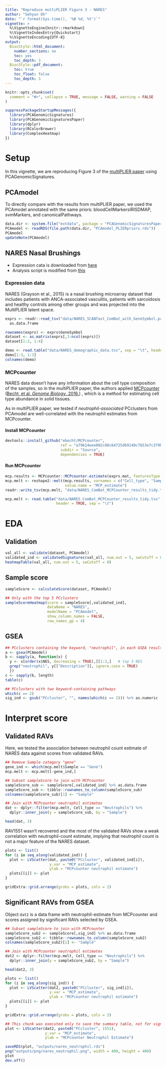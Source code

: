```yaml
---
title: "Reproduce multiPLIER Figure 3 - NARES"
author: "Sehyun Oh"
date: "`r format(Sys.time(), '%B %d, %Y')`"
vignette: >
  %\VignetteEngine{knitr::rmarkdown}
  %\VignetteIndexEntry{Quickstart}
  %\VignetteEncoding{UTF-8}
output:
  BiocStyle::html_document:
    number_sections: no
    toc: yes
    toc_depth: 3
  BiocStyle::pdf_document:
    toc: true
    toc_float: false
    toc_depth: 3
---
```


```r
knitr::opts_chunk$set(
  comment = "#>", collapse = TRUE, message = FALSE, warning = FALSE 
)
```

```r
suppressPackageStartupMessages({
  library(PCAGenomicSignatures)
  library(PCAGenomicSignaturesPaper)
  library(dplyr)
  library(RColorBrewer)
  library(ComplexHeatmap)
})
```


# Setup
In this vignette, we are reproducing Figure 3 of the [multiPLIER paper](https://www.sciencedirect.com/science/article/pii/S240547121930119X?via%3Dihub)
using PCAGenomicSignatures.

## PCAmodel
To directly compare with the results from multiPLIER paper, we used the PCAmodel
annotated with the same priors: bloodCellMarkersIRISDMAP, svmMarkers, and canonicalPathways.

```r
data.dir <- system.file("extdata", package = "PCAGenomicSignaturesPaper")
PCAmodel <- readRDS(file.path(data.dir, "PCAmodel_PLIERpriors.rds"))
PCAmodel
updateNote(PCAmodel)
```


## NARES Nasal Brushings
- Expression cata is downloaded from [here](https://github.com/greenelab/multi-plier/blob/master/data/expression_data/NARES_SCANfast_ComBat_with_GeneSymbol.pcl)      
- Analysis script is modified from [this](https://github.com/greenelab/multi-plier/blob/master/14-NARES_MCPcounter.Rmd)

### Expression data
NARES (Grayson et al., 2015) is a nasal brushing microarray dataset that includes 
patients with ANCA-associated vasculitis, patients with sarcoidosis and healthy 
controls among other groups and was projected into the MultiPLIER latent space.    

```r
exprs <- readr::read_tsv("data/NARES_SCANfast_ComBat_with_GeneSymbol.pcl") %>% 
  as.data.frame

rownames(exprs) <- exprs$GeneSymbol
dataset <- as.matrix(exprs[,3:ncol(exprs)])
dataset[1:2, 1:4]
```

```r
demo <- read.table("data/NARES_demographic_data.tsv", sep = "\t", header = TRUE)
demo[1:3, 1:3]
colnames(demo)
```

### MCPcounter
NARES data doesn't have any information about the cell type composition of the 
samples, so in the multiPLIER paper, the authors applied [MCPcounter](https://github.com/ebecht/MCPcounter/tree/a79614eee002c88c64725d69140c7653e7c379b4) 
([Becht, et al. _Genome Biology_. 2016.](https://doi.org/10.1186/s13059-016-1070-5))
, which is a method for estimating cell type abundance in solid tissues.

As in multiPLIER paper, we tested if *neutrophil-associated* PCclusters from PCAmodel 
are well-correlated with the neutrophil estimates from MCPcounter.

#### Install MCPcounter
```r
devtools::install_github("ebecht/MCPcounter", 
                         ref = "a79614eee002c88c64725d69140c7653e7c379b4",
                         subdir = "Source",
                         dependencies = TRUE)
```

#### Run MCPcounter
```r
mcp.results <- MCPcounter::MCPcounter.estimate(exprs.mat, featuresType = "HUGO_symbols")
mcp.melt <- reshape2::melt(mcp.results, varnames = c("Cell_type", "Sample"),
                           value.name = "MCP_estimate")
readr::write_tsv(mcp.melt, "data/NARES_ComBat_MCPCounter_results_tidy.tsv")
```

```r
mcp.melt <- read.table("data/NARES_ComBat_MCPCounter_results_tidy.tsv", 
                       header = TRUE, sep = "\t")
```








# EDA
## Validation

```r
val_all <- validate(dataset, PCAmodel) 
validated_ind <- validatedSignatures(val_all, num.out = 5, swCutoff = 0, indexOnly = TRUE)
heatmapTable(val_all, num.out = 5, swCutoff = 0)
```

## Sample score
```r
sampleScore <- calculateScore(dataset, PCAmodel)
```

```r
## Only with the top 5 PCclusters
sampleScoreHeatmap(score = sampleScore[,validated_ind],
                   dataName = "NARES",
                   modelName = "PCAmodel",
                   show_column_names = FALSE,
                   row_names_gp = 4)
```

## GSEA
```r
## PCclusters containing the keyword, "neutrophil", in each GSEA result
a <- gsea(PCAmodel)
b <- sapply(a, function(x) {
  y <- x[order(x$NES, decreasing = TRUE),][1:3,]   # top 3 NES
  grep("neutrophil", y[["Description"]], ignore.case = TRUE)
  })
c <- sapply(b, length)
table(c)

## PCclusters with two keyword-containing pathways
which(c == 2)
sig_ind <- gsub("PCcluster", "", names(which(c == 2))) %>% as.numeric
```




# Interpret score
## Validated RAVs
Here, we tested the association between neutrophil count estimate of NARES data
against scores from validated RAVs.

```r
## Remove Sample category "gene"
gene_ind <- which(mcp.melt$Sample == "Gene")
mcp.melt <- mcp.melt[-gene_ind,]

## Subset sampleScore to join with MCPcounter
sampleScore_sub <- sampleScore[,validated_ind] %>% as.data.frame
sampleScore_sub <- tibble::rownames_to_column(sampleScore_sub)
colnames(sampleScore_sub)[1] <- "Sample"

## Join with MCPcounter neutrophil estimates
dat <- dplyr::filter(mcp.melt, Cell_type == "Neutrophils") %>%
  dplyr::inner_join(y = sampleScore_sub, by = "Sample")

head(dat, 3)
```

RAV1551 wasn't recovered and the most of the validated RAVs show a weak correlation
with neutrophil-count estimate, implying that neutrophil count is not a major 
feature of the NARES dataset.

```r
plots <- list()
for (i in seq_along(validated_ind)) {
  plot <- LVScatter(dat, paste0("PCcluster", validated_ind[i]), 
                    y.var = "MCP_estimate",
                    ylab = "MCPcounter neutrophil estimate")
  plots[[i]] <- plot
}

gridExtra::grid.arrange(grobs = plots, cols = 2)
```

## Significant RAVs from GSEA
Object `dat2` is a data frame with neutrophil-estimate from MCPcounter and scores
assigned by significant RAVs selected by GSEA.

```r
## Subset sampleScore to join with MCPcounter
sampleScore_sub2 <- sampleScore[,sig_ind] %>% as.data.frame
sampleScore_sub2 <- tibble::rownames_to_column(sampleScore_sub2)
colnames(sampleScore_sub2)[1] <- "Sample"

## Join with MCPcounter neutrophil estimates
dat2 <- dplyr::filter(mcp.melt, Cell_type == "Neutrophils") %>%
  dplyr::inner_join(y = sampleScore_sub2, by = "Sample")

head(dat2, 3)
```

```r
plots <- list()
for (i in seq_along(sig_ind)) {
  plot <- LVScatter(dat2, paste0("PCcluster", sig_ind[i]), 
                    y.var = "MCP_estimate",
                    ylab = "MCPcounter neutrophil estimate")
  plots[[i]] <- plot
}

gridExtra::grid.arrange(grobs = plots, cols = 2)
```




```r
## This chunk was executed only to save the summary table, not for vignettes.
plot <- LVScatter(dat2, paste0("PCcluster", 1551), 
                  y.var = "MCP_estimate",
                  ylab = "MCPcounter Neutrophil Estimate")

saveRDS(plot, "outputs/nares_neutrophil.rds")
png("outputs/png/nares_neutrophil.png", width = 400, height = 400)
plot
dev.off()
```
